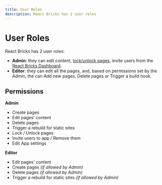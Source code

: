 ```yaml
---
title: User Roles
description: React Bricks has 2 user roles
---
```


# User Roles

React Bricks has 2 user roles:

- **Admin**: they can edit content, [lock/unlock pages](pages#locked-pages), invite users from the [React Bricks Dashboard](/docs/getting-started/react-bricks-dashboard).
- **Editor**: they can edit all the pages, and, based on permissions set by the Admin, the can Add new pages, Delete pages or Trigger a build hook.

## Permissions

**Admin**

- Create pages
- Edit pages' content
- Delete pages
- Trigger a rebuild for static sites
- Lock / Unlock pages
- Invite users to app / Remove them
- Edit App settings

**Editor**

- Edit pages' content
- Create pages _(if allowed by Admin)_
- Delete pages _(if allowed by Admin)_
- Trigger a rebuild for static sites _(if allowed by Admin)_
